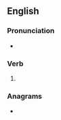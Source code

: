 ==English==

===Pronunciation===
* {{rhymes|en|aɪz}}

===Verb===
{{head|en|verb form}}

# {{en-third-person singular of|belie}}

===Anagrams===
* {{anagrams|en|a=beeils|Beisel|Iblees|Seibel|lesbie}}